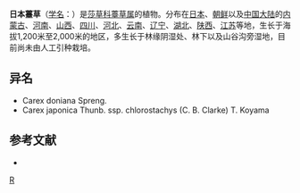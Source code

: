 {{Speciesbox 
| genus = Carex
| species = japonica
| authority = Thunb.
}}
'''日本薹草'''（[[学名|学名]]：{{lang|la|''Carex japonica''}}）是[[莎草科|莎草科]][[薹草属|薹草属]]的植物。分布在[[日本|日本]]、[[朝鲜|朝鲜]]以及[[中国大陆|中国大陆]]的[[内蒙古|内蒙古]]、[[河南|河南]]、[[山西|山西]]、[[四川|四川]]、[[河北|河北]]、[[云南|云南]]、[[辽宁|辽宁]]、[[湖北|湖北]]、[[陕西|陕西]]、[[江苏|江苏]]等地，生长于海拔1,200米至2,000米的地区，多生长于林缘阴湿处、林下以及山谷沟旁湿地，目前尚未由人工引种栽培。

== 异名 ==
* Carex doniana Spreng.
* Carex japonica Thunb. ssp. chlorostachys (C. B. Clarke) T. Koyama

== 参考文献 ==
<div class="references-small">
* {{cite web| url =http://www.bioinfo.cn/db05/KmzwSpecies.php?action=view&id=6507| title =日本薹草| work =《中国高等植物数据库全库》| publisher =中国科学院微生物研究所| author =昆明植物研究所| accessdate =2009-02-24| deadurl =yes| archiveurl =https://web.archive.org/web/20160305022913/http://www.bioinfo.cn/db05/KmzwSpecies.php?action=view&id=6507| archivedate =2016-03-05}}
</div>
{{Taxonbar|from=Q1023696}}

{{DEFAULTSORT:Carex japonica}}
[[Category:薹草属|R]]